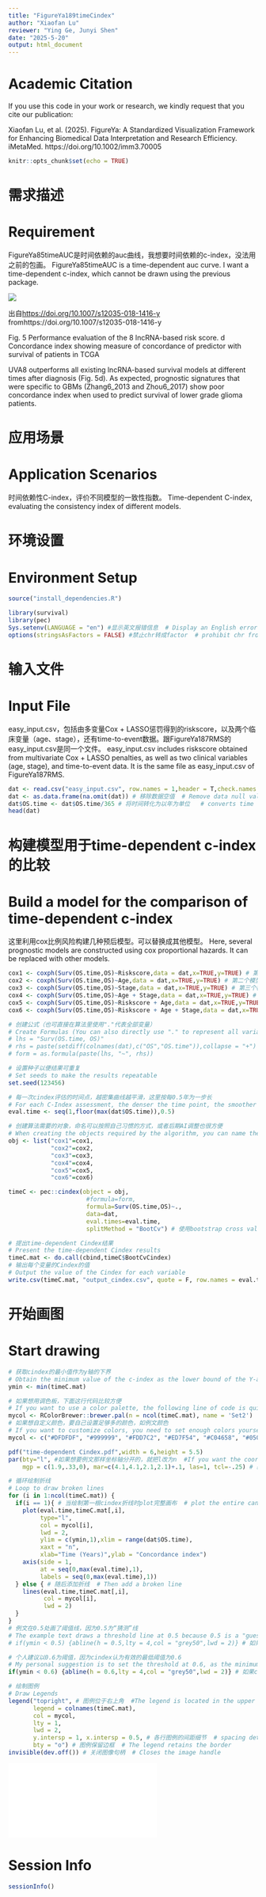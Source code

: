 ```yaml
---
title: "FigureYa189timeCindex"
author: "Xiaofan Lu"
reviewer: "Ying Ge, Junyi Shen"
date: "2025-5-20"
output: html_document
---
```

# Academic Citation
If you use this code in your work or research, we kindly request that you cite our publication:

Xiaofan Lu, et al. (2025). FigureYa: A Standardized Visualization Framework for Enhancing Biomedical Data Interpretation and Research Efficiency. iMetaMed. https://doi.org/10.1002/imm3.70005

```r
knitr::opts_chunk$set(echo = TRUE)
```

# 需求描述

# Requirement

FigureYa85timeAUC是时间依赖的auc曲线，我想要时间依赖的c-index，没法用之前的包画。
FigureYa85timeAUC is a time-dependent auc curve. I want a time-dependent c-index, which cannot be drawn using the previous package.

![](example.png)

出自<https://doi.org/10.1007/s12035-018-1416-y>
fromhttps://doi.org/10.1007/s12035-018-1416-y

Fig. 5 Performance evaluation of the 8 lncRNA-based risk score. 
d Concordance index showing measure of concordance of predictor with survival of patients in TCGA

UVA8 outperforms all existing lncRNA-based survival models at different times after diagnosis (Fig. 5d). As expected, prognostic signatures that were specific to GBMs (Zhang6_2013 and Zhou6_2017) show poor concordance index when used to predict survival of lower grade glioma patients.

# 应用场景

# Application Scenarios

时间依赖性C-index，评价不同模型的一致性指数。
Time-dependent C-index, evaluating the consistency index of different models.

# 环境设置

# Environment Setup

```r
source("install_dependencies.R")

library(survival)
library(pec)
Sys.setenv(LANGUAGE = "en") #显示英文报错信息  # Display an English error message
options(stringsAsFactors = FALSE) #禁止chr转成factor  # prohibit chr from being converted to factor
```

# 输入文件

# Input File

easy_input.csv，包括由多变量Cox + LASSO惩罚得到的riskscore，以及两个临床变量（age、stage），还有time-to-event数据。跟FigureYa187RMS的easy_input.csv是同一个文件。
easy_input.csv includes riskscore obtained from multivariate Cox + LASSO penalties, as well as two clinical variables (age, stage), and time-to-event data. It is the same file as easy_input.csv of FigureYa187RMS.

```r
dat <- read.csv("easy_input.csv", row.names = 1,header = T,check.names = F,stringsAsFactors = F)
dat <- as.data.frame(na.omit(dat)) # 移除数据空值  # Remove data null values
dat$OS.time <- dat$OS.time/365 # 将时间转化为以年为单位   # converts time to years
head(dat)
```

# 构建模型用于time-dependent c-index的比较

# Build a model for the comparison of time-dependent c-index

这里利用cox比例风险构建几种预后模型。可以替换成其他模型。
Here, several prognostic models are constructed using cox proportional hazards. It can be replaced with other models.

```r
cox1 <- coxph(Surv(OS.time,OS)~Riskscore,data = dat,x=TRUE,y=TRUE) # 第一个模型仅考虑风险得分  # The first model only considers the risk score
cox2 <- coxph(Surv(OS.time,OS)~Age,data = dat,x=TRUE,y=TRUE) # 第二个模型仅考虑年龄  # The second model only considers age
cox3 <- coxph(Surv(OS.time,OS)~Stage,data = dat,x=TRUE,y=TRUE) # 第三个模型仅考虑分期  # The third model only considers staging
cox4 <- coxph(Surv(OS.time,OS)~Age + Stage,data = dat,x=TRUE,y=TRUE) # 第四个模型综合考虑年龄和分期   # The fourth model takes age and stage into comprehensive consideration
cox5 <- coxph(Surv(OS.time,OS)~Riskscore + Age,data = dat,x=TRUE,y=TRUE) # 第五个模型综合考虑得分和年龄   # The fifth model takes into account both score and age
cox6 <- coxph(Surv(OS.time,OS)~Riskscore + Age + Stage,data = dat,x=TRUE,y=TRUE) # 第六个模型综合考虑所有变量  # The sixth model takes all variables into comprehensive consideration

# 创建公式（也可直接在算法里使用"."代表全部变量）
# Create Formulas (You can also directly use "." to represent all variables in the algorithm)
# lhs = "Surv(OS.time, OS)"
# rhs = paste(setdiff(colnames(dat),c("OS","OS.time")),collapse = "+")
# form = as.formula(paste(lhs, "~", rhs))

# 设置种子以便结果可重复
# Set seeds to make the results repeatable
set.seed(123456) 

# 每一次cindex评估的时间点，越密集曲线越平滑，这里按每0.5年为一步长
# For each C-Index assessment, the denser the time point, the smoother the curve. Here, the step size is set at every 0.5 years
eval.time <- seq(1,floor(max(dat$OS.time)),0.5) 

# 创建算法需要的对象，命名可以按照自己习惯的方式，或者后期AI调整也很方便
# When creating the objects required by the algorithm, you can name them in the way you are accustomed to, or it is also very convenient for the AI to make adjustments later
obj <- list("cox1"=cox1,
            "cox2"=cox2,
            "cox3"=cox3,
            "cox4"=cox4,
            "cox5"=cox5,
            "cox6"=cox6)

timeC <- pec::cindex(object = obj,
                      #formula=form,
                      formula=Surv(OS.time,OS)~.,
                      data=dat,
                      eval.times=eval.time, 
                      splitMethod = "BootCv") # 使用bootstrap cross validation法计算（注意设置种子）  # Calculate using the bootstrap cross validation method (Note to set the seed)

# 提出time-dependent Cindex结果
# Present the time-dependent Cindex results
timeC.mat <- do.call(cbind,timeC$BootCvCindex) 
# 输出每个变量的Cindex的值
# Output the value of the Cindex for each variable
write.csv(timeC.mat, "output_cindex.csv", quote = F, row.names = eval.time)
```

# 开始画图

# Start drawing

```r
# 获取cindex的最小值作为y轴的下界
# Obtain the minimum value of the c-index as the lower bound of the Y-axis
ymin <- min(timeC.mat) 

# 如果想用调色板，下面这行代码比较方便
# If you want to use a color palette, the following line of code is quite convenient
mycol <- RColorBrewer::brewer.pal(n = ncol(timeC.mat), name = 'Set2')
# 如果想自定义颜色，要自己设置足够多的颜色，如例文颜色
# If you want to customize colors, you need to set enough colors yourself, such as the colors in the example text
mycol <- c("#DFDFDF", "#999999", "#FDD7C2", "#ED7F54", "#C04658", "#050505")

pdf("time-dependent Cindex.pdf",width = 6,height = 5.5)
par(bty="l", #如果想要例文那样坐标轴分开的，就把l改为n  #If you want the coordinate axes to be separated like in the example, change l to n
    mgp = c(1.9,.33,0), mar=c(4.1,4.1,2.1,2.1)+.1, las=1, tcl=-.25) # 基础画板设置  #based panel Settings

# 循环绘制折线
# Loop to draw broken lines
for (i in 1:ncol(timeC.mat)) { 
  if(i == 1){ # 当绘制第一根cindex折线时plot完整画布  # plot the entire canvas when the first C-index line is drawn
    plot(eval.time,timeC.mat[,i],
         type="l",
         col = mycol[i],
         lwd = 2,
         ylim = c(ymin,1),xlim = range(dat$OS.time),
         xaxt = "n",
         xlab="Time (Years)",ylab = "Concordance index")
    axis(side = 1,
         at = seq(0,max(eval.time),1),
         labels = seq(0,max(eval.time),1))
  } else { # 随后添加折线  # Then add a broken line
    lines(eval.time,timeC.mat[,i],
          col = mycol[i],
          lwd = 2)
  }
}
# 例文在0.5处画了阈值线，因为0.5为“猜测”线
# The example text draws a threshold line at 0.5 because 0.5 is a "guess" line
# if(ymin < 0.5) {abline(h = 0.5,lty = 4,col = "grey50",lwd = 2)} # 如果cindex矩阵中最小值小于0.5，则绘制y=0.5处的虚线为阈值  # If the minimum value in the C-index matrix is less than 0.5, draw the dotted line at y=0.5 as the threshold

# 个人建议以0.6为阈值，因为cindex认为有效的最低阈值为0.6
# My personal suggestion is to set the threshold at 0.6, as the minimum threshold that the cindex considers effective is 0.6
if(ymin < 0.6) {abline(h = 0.6,lty = 4,col = "grey50",lwd = 2)} # 如果cindex矩阵中最小值小于0.5，则绘制y=0.5处的虚线为阈值  # If the minimum value in the C-index matrix is less than 0.5, draw the dotted line at y=0.5 as the threshold

# 绘制图例
# Draw Legends
legend("topright", # 图例位于右上角  #The legend is located in the upper right corner
       legend = colnames(timeC.mat),
       col = mycol,
       lty = 1,
       lwd = 2,
       y.intersp = 1, x.intersp = 0.5, # 各行图例的间距细节  # spacing details of each row legend
       bty = "o") # 图例保留边框  # The legend retains the border
invisible(dev.off()) # 关闭图像句柄  # Closes the image handle
```

![](time-dependent Cindex.pdf)

# Session Info

```r
sessionInfo()
```
